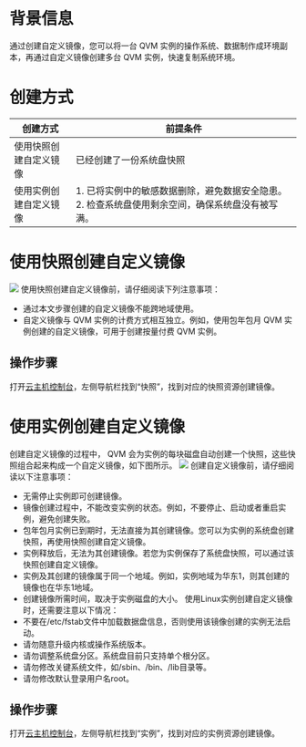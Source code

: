# **背景信息**
通过创建自定义镜像，您可以将一台 QVM 实例的操作系统、数据制作成环境副本，再通过自定义镜像创建多台 QVM 实例，快速复制系统环境。

# **创建方式**
| 创建方式               | 前提条件                                                                                          |
|------------------------|---------------------------------------------------------------------------------------------------|
| 使用快照创建自定义镜像 | 已经创建了一份系统盘快照                                                                          |
| 使用实例创建自定义镜像 | 1. 已将实例中的敏感数据删除，避免数据安全隐患。 2. 检查系统盘使用剩余空间，确保系统盘没有被写满。 |

# **使用快照创建自定义镜像**
![](https://dn-odum9helk.qbox.me/Fsak8PWATtNLOVjLcDTieZcsdb5J)
​
使用快照创建自定义镜像前，请仔细阅读下列注意事项：
- 通过本文步骤创建的自定义镜像不能跨地域使用。
- 自定义镜像与 QVM 实例的计费方式相互独立。例如，使用包年包月 QVM 实例创建的自定义镜像，可用于创建按量付费 QVM 实例。

## **操作步骤**
打开[云主机控制台](https://portal.qiniu.com/qvm/vm/snapshot)，左侧导航栏找到“快照”，找到对应的快照资源创建镜像。
​
​
# **使用实例创建自定义镜像**
创建自定义镜像的过程中， QVM 会为实例的每块磁盘自动创建一个快照，这些快照组合起来构成一个自定义镜像，如下图所示。
![](https://dn-odum9helk.qbox.me/FpfGaYvCu1upgFBCVPtl6bD_eMT6)
​
创建自定义镜像前，请仔细阅读以下注意事项：
​
- 无需停止实例即可创建镜像。
- 镜像创建过程中，不能改变实例的状态。例如，不要停止、启动或者重启实例，避免创建失败。
- 包年包月实例已到期时，无法直接为其创建镜像。您可以为实例的系统盘创建快照，再使用快照创建自定义镜像。
- 实例释放后，无法为其创建镜像。若您为实例保存了系统盘快照，可以通过该快照创建自定义镜像。
- 实例及其创建的镜像属于同一个地域。例如，实例地域为华东1，则其创建的镜像也在华东1地域。
- 创建镜像所需时间，取决于实例磁盘的大小。
​
使用Linux实例创建自定义镜像时，还需要注意以下情况：
​
- 不要在/etc/fstab文件中加载数据盘信息，否则使用该镜像创建的实例无法启动。
- 请勿随意升级内核或操作系统版本。
- 请勿调整系统盘分区。系统盘目前只支持单个根分区。
- 请勿修改关键系统文件，如/sbin、/bin、/lib目录等。
- 请勿修改默认登录用户名root。

## **操作步骤**
打开[云主机控制台](https://portal.qiniu.com/qvm/vm/instance)，左侧导航栏找到“实例”，找到对应的实例资源创建镜像。